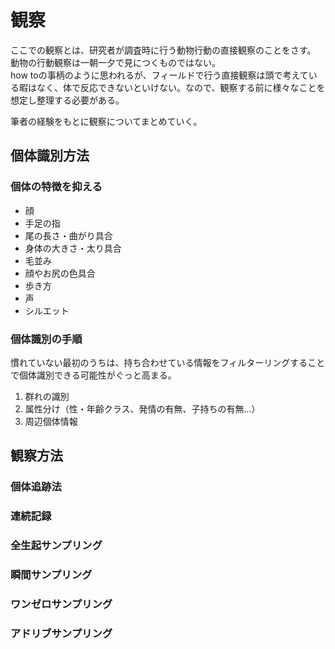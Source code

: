 # 観察
ここでの観察とは、研究者が調査時に行う動物行動の直接観察のことをさす。<br>
動物の行動観察は一朝一夕で見につくものではない。<br>
how toの事柄のように思われるが、フィールドで行う直接観察は頭で考えている暇はなく、体で反応できないといけない。なので、観察する前に様々なことを想定し整理する必要がある。

筆者の経験をもとに観察についてまとめていく。

## 個体識別方法
### 個体の特徴を抑える
- 顔
- 手足の指
- 尾の長さ・曲がり具合
- 身体の大きさ・太り具合
- 毛並み
- 顔やお尻の色具合
- 歩き方
- 声
- シルエット


### 個体識別の手順
慣れていない最初のうちは、持ち合わせている情報をフィルターリングすることで個体識別できる可能性がぐっと高まる。

1. 群れの識別
1. 属性分け（性・年齢クラス、発情の有無、子持ちの有無…）
1. 周辺個体情報
 

## 観察方法
### 個体追跡法

### 連続記録

### 全生起サンプリング

### 瞬間サンプリング

### ワンゼロサンプリング

### アドリブサンプリング